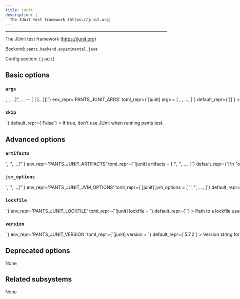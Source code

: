 ```yaml
---
title: junit
description: |
  The JUnit test framework (https://junit.org)
---
```



---

The JUnit test framework (https://junit.org)

Backend: <span className="color--primary">`pants.backend.experimental.java`</span>

Config section: <span className="color--primary">`[junit]`</span>

<span className={styles.options}>

## Basic options

### `args`

<Option
  cli_repr={`--junit-args="[<shell_str>, <shell_str>, ...]", ... -- [<shell_str> [<shell_str> [...]]]`}
  env_repr='PANTS_JUNIT_ARGS'
  toml_repr={`[junit]
args = [
    <shell_str>,
    <shell_str>,
    ...,
]`}
  default_repr={`[]`}
>

Arguments to pass directly to JUnit, e.g. `--junit-args='--disable-ansi-colors'`.

</Option>

### `skip`

<Option
  cli_repr={`--[no-]junit-skip`}
  env_repr='PANTS_JUNIT_SKIP'
  toml_repr={`[junit]
skip = <bool>`}
  default_repr={`False`}
>

If true, don&#x27;t use JUnit when running `pants test`.

</Option>

## Advanced options

### `artifacts`

<Option
  cli_repr={`--junit-artifacts="['<str>', '<str>', ...]"`}
  env_repr='PANTS_JUNIT_ARTIFACTS'
  toml_repr={`[junit]
artifacts = [
    '<str>',
    '<str>',
    ...,
]`}
  default_repr={`[\n  "org.junit.platform:junit-platform-console:1.7.2",\n  "org.junit.jupiter:junit-jupiter-engine:{version}",\n  "org.junit.vintage:junit-vintage-engine:{version}"\n]`}
>

Artifact requirements for this tool using specified as either the address of a `jvm_artifact` target or, alternatively, as a colon-separated Maven coordinates (e.g., `group:name:version`). For Maven coordinates, the string `{version}` version will be substituted with the value of the `[junit].version` option.

</Option>

### `jvm_options`

<Option
  cli_repr={`--junit-jvm-options="['<str>', '<str>', ...]"`}
  env_repr='PANTS_JUNIT_JVM_OPTIONS'
  toml_repr={`[junit]
jvm_options = [
    '<str>',
    '<str>',
    ...,
]`}
  default_repr={`[]`}
>

List of JVM options to pass to `junit` JVM processes.

Options set here will be added to those set in `[jvm].global_options`. Please check the documentation for the `jvm` subsystem to see what values are accepted here.

</Option>

### `lockfile`

<Option
  cli_repr={`--junit-lockfile=<str>`}
  env_repr='PANTS_JUNIT_LOCKFILE'
  toml_repr={`[junit]
lockfile = <str>`}
  default_repr={`<default>`}
>

Path to a lockfile used for installing the tool.

Set to the string `<default>` to use a lockfile provided by Pants, so long as you have not changed the `--version` option. See https://github.com/pantsbuild/pants/blob/release_2.20.3/src/python/pants/jvm/test/junit.default.lockfile.txt for the default lockfile contents.

To use a custom lockfile, set this option to a file path relative to the build root, then run `pants jvm-generate-lockfiles --resolve=junit`.

</Option>

### `version`

<Option
  cli_repr={`--junit-version=<str>`}
  env_repr='PANTS_JUNIT_VERSION'
  toml_repr={`[junit]
version = <str>`}
  default_repr={`5.7.2`}
>

Version string for the tool. This is available for substitution in the `[junit].artifacts` option by including the string `{version}`.

</Option>

## Deprecated options

None

## Related subsystems

None

</span>
